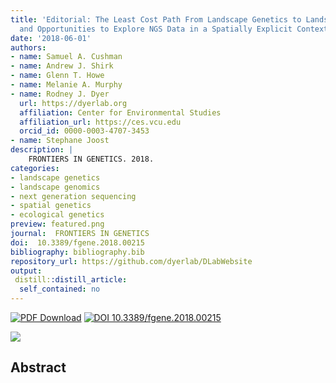 ```yaml
---
title: 'Editorial: The Least Cost Path From Landscape Genetics to Landscape Genomics: Challenges
  and Opportunities to Explore NGS Data in a Spatially Explicit Context'
date: '2018-06-01'
authors:
- name: Samuel A. Cushman
- name: Andrew J. Shirk
- name: Glenn T. Howe
- name: Melanie A. Murphy
- name: Rodney J. Dyer
  url: https://dyerlab.org
  affiliation: Center for Environmental Studies
  affiliation_url: https://ces.vcu.edu
  orcid_id: 0000-0003-4707-3453
- name: Stephane Joost
description: |
    FRONTIERS IN GENETICS. 2018.  
categories: 
- landscape genetics
- landscape genomics
- next generation sequencing
- spatial genetics
- ecological genetics
preview: featured.png
journal:  FRONTIERS IN GENETICS
doi:  10.3389/fgene.2018.00215
bibliography: bibliography.bib
repository_url: https://github.com/dyerlab/DLabWebsite
output:
 distill::distill_article:
  self_contained: no
---
```


 [![PDF Download](https://img.shields.io/badge/PDF-21B02C.svg)](https://drive.google.com/open?id=1Or90Qth4ONT-jjWvRl3yKSkLdlGvxBOq) [![ DOI 10.3389/fgene.2018.00215](http://img.shields.io/badge/DOI-474747.svg)](https://doi.org/10.3389/fgene.2018.00215)

![]( featured.png )

## Abstract


